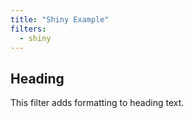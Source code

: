 ```yaml
---
title: "Shiny Example"
filters:
  - shiny
---
```


## Heading

This filter adds formatting to heading text.


